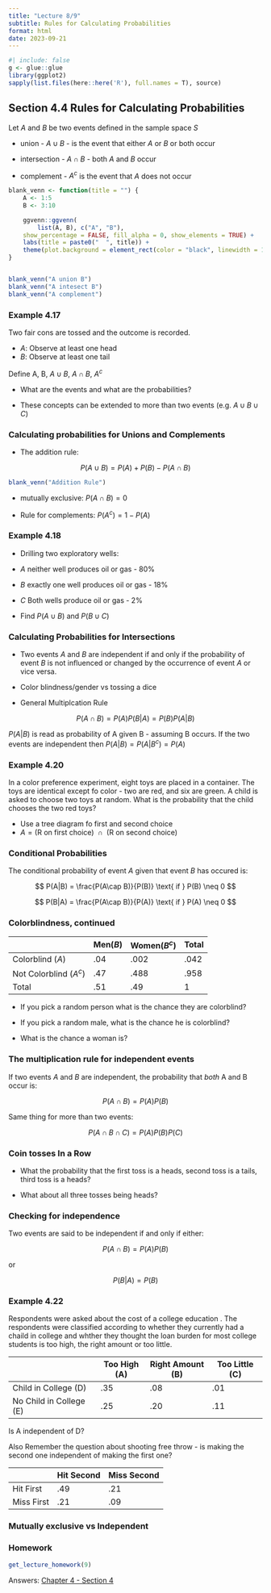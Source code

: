 ```yaml
---
title: "Lecture 8/9"
subtitle: Rules for Calculating Probabilities
format: html
date: 2023-09-21
---
```


```r
#| include: false
g <- glue::glue
library(ggplot2)
sapply(list.files(here::here('R'), full.names = T), source)
```

## Section 4.4 Rules for Calculating Probabilities

Let *A* and *B* be two events defined in the sample space *S*

-   union - $A \cup B$ - is the event that either *A* or *B* or both occur

-   intersection - $A \cap B$ - both *A* and *B* occur

-   complement - $A^c$ is the event that *A* does not occur

```r

blank_venn <- function(title = "") {
    A <- 1:5
    B <- 3:10

    ggvenn::ggvenn(
        list(A, B), c("A", "B"), 
    show_percentage = FALSE, fill_alpha = 0, show_elements = TRUE) +
    labs(title = paste0("  ", title)) +
    theme(plot.background = element_rect(color = "black", linewidth = 1))
}


blank_venn("A union B")
blank_venn("A intesect B")
blank_venn("A complement")
```

### Example 4.17

Two fair cons are tossed and the outcome is recorded.

-   *A*: Observe at least one head
-   *B*: Observe at least one tail

Define A, B, $A \cup B$, $A \cap B$, $A^c$

-   What are the events and what are the probabilities?

-   These concepts can be extended to more than two events (e.g. $A \cup B \cup C$)

### Calculating probabilities for Unions and Complements

-   The addition rule:

$$
P (A \cup B) = P(A) + P(B) - P(A \cap B)
$$

```r
blank_venn("Addition Rule")
```

-   mutually exclusive: $P(A \cap B) = 0$

-   Rule for complements: $P(A^c) = 1 - P(A)$

### Example 4.18

-   Drilling two exploratory wells:

-   *A* neither well produces oil or gas - 80%

-   *B* exactly one well produces oil or gas - 18%

-   *C* Both wells produce oil or gas - 2%

-   Find $P(A \cup B)$ and $P(B \cup C)$

### Calculating Probabilities for Intersections

-   Two events *A* and *B* are independent if and only if the probability of event *B* is not influenced or changed by the occurrence of event *A* or vice versa.

-   Color blindness/gender vs tossing a dice

-   General Multiplcation Rule

$$
P(A \cap B) = P(A)P(B|A) = P(B)P(A|B)
$$

$P(A|B)$ is read as probability of A given B - assuming B occurs. If the two events are independent then $P(A|B) = P(A|B^c) = P(A)$

### Example 4.20

In a color preference experiment, eight toys are placed in a container. The toys are identical except fo color - two are red, and six are green. A child is asked to choose two toys at random. What is the probability that the child chooses the two red toys?

-   Use a tree diagram fo first and second choice
-   $A = \text{(R on first choice) } \cap \text{ (R on second choice)}$

### Conditional Probabilities

The conditional probability of event *A* given that event *B* has occured is:

$$
P(A|B) = \frac{P(A\cap B)}{P(B)} \text{  if  } P(B) \neq 0
$$

$$
P(B|A) = \frac{P(A\cap B)}{P(A)} \text{  if  } P(A) \neq 0
$$

### Colorblindness, continued

|                        | Men($B$) | Women($B^c$) | Total |
|------------------------|----------|--------------|-------|
| Colorblind ($A$)       | .04      | .002         | .042  |
| Not Colorblind ($A^c$) | .47      | .488         | .958  |
| Total                  | .51      | .49          | 1     |

-   If you pick a random person what is the chance they are colorblind?

-   If you pick a random male, what is the chance he is colorblind?

-   What is the chance a woman is?

### The multiplication rule for independent events

If two events *A* and *B* are independent, the probability that *both* A and B occur is:

$$
P(A \cap B) = P(A)P(B)
$$

Same thing for more than two events:

$$
P(A \cap B \cap C) = P(A)P(B)P(C)
$$

### Coin tosses In a Row

-   What the probability that the first toss is a heads, second toss is a tails, third toss is a heads?

-   What about all three tosses being heads?

### Checking for independence

Two events are said to be independent if and only if either:

$$
P(A\cap B) = P(A)P(B)
$$

or

$$
P(B|A) = P(B)
$$

### Example 4.22

Respondents were asked about the cost of a college education . The respondents were classified according to whether they currently had a chaild in college and whther they thought the loan burden for most college students is too high, the right amount or too little.

|                         | Too High (A) | Right Amount (B) | Too Little (C) |
|-------------------------|--------------|------------------|----------------|
| Child in College (D)    | .35          | .08              | .01            |
| No Child in College (E) | .25          | .20              | .11            |

Is A independent of D?

Also Remember the question about shooting free throw - is making the second one independent of making the first one?

|            | Hit Second | Miss Second |
|------------|------------|-------------|
| Hit First  | .49        | .21         |
| Miss First | .21        | .09         |

### Mutually exclusive vs Independent

### Homework

```r
get_lecture_homework(9)
```

Answers: [Chapter 4 - Section 4](/homework/chapter-04.qmd#section-4.4)